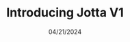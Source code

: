 ---
title: Introducing Jotta V1
date: '04/21/2024'
description: "Learning 5000 words with the help of AI."
tags: ['Announcements', 'Language Learning','Artificial Intelligence']
published: false
---